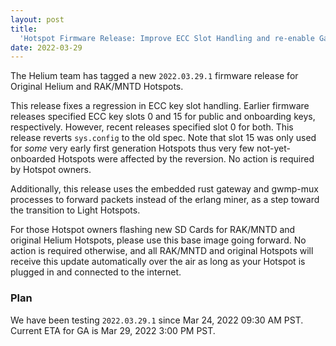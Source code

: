 ```yaml
---
layout: post
title:
  'Hotspot Firmware Release: Improve ECC Slot Handling and re-enable Gateway-rs Packet Forwarding'
date: 2022-03-29
---
```


The Helium team has tagged a new `2022.03.29.1` firmware release for Original Helium and RAK/MNTD
Hotspots.

<!--truncate-->

This release fixes a regression in ECC key slot handling. Earlier firmware releases specified ECC
key slots 0 and 15 for public and onboarding keys, respectively. However, recent releases specified
slot 0 for both. This release reverts `sys.config` to the old spec. Note that slot 15 was only used
for _some_ very early first generation Hotspots thus very few not-yet-onboarded Hotspots were
affected by the reversion. No action is required by Hotspot owners.

Additionally, this release uses the embedded rust gateway and gwmp-mux processes to forward packets
instead of the erlang miner, as a step toward the transition to Light Hotspots.

For those Hotspot owners flashing new SD Cards for RAK/MNTD and original Helium Hotspots, please use
this base image going forward. No action is required otherwise, and all RAK/MNTD and original
Hotspots will receive this update automatically over the air as long as your Hotspot is plugged in
and connected to the internet.

### Plan

We have been testing `2022.03.29.1` since Mar 24, 2022 09:30 AM PST. Current ETA for GA is Mar 29,
2022 3:00 PM PST.
